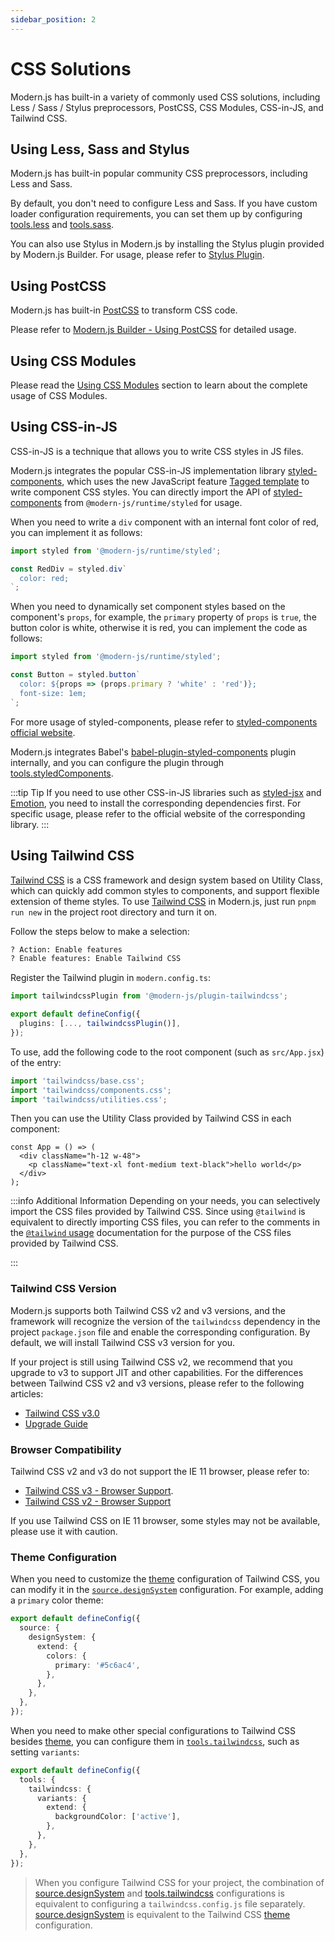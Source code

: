 ```yaml
---
sidebar_position: 2
---
```


# CSS Solutions

Modern.js has built-in a variety of commonly used CSS solutions, including Less / Sass / Stylus preprocessors, PostCSS, CSS Modules, CSS-in-JS, and Tailwind CSS.

## Using Less, Sass and Stylus

Modern.js has built-in popular community CSS preprocessors, including Less and Sass.

By default, you don't need to configure Less and Sass. If you have custom loader configuration requirements, you can set them up by configuring [tools.less](/configure/app/tools/less) and [tools.sass](/configure/app/tools/sass).

You can also use Stylus in Modern.js by installing the Stylus plugin provided by Modern.js Builder. For usage, please refer to [Stylus Plugin](https://modernjs.dev/builder/plugins/plugin-stylus.html).

## Using PostCSS

Modern.js has built-in [PostCSS](https://postcss.org/) to transform CSS code.

Please refer to [Modern.js Builder - Using PostCSS](https://modernjs.dev/builder/en/guide/basic/css-usage.html#using-postcss) for detailed usage.

## Using CSS Modules

Please read the [Using CSS Modules](https://modernjs.dev/builder/en/guide/basic/css-modules.html) section to learn about the complete usage of CSS Modules.

## Using CSS-in-JS

CSS-in-JS is a technique that allows you to write CSS styles in JS files.

Modern.js integrates the popular CSS-in-JS implementation library [styled-components](https://styled-components.com/), which uses the new JavaScript feature [Tagged template](https://developer.mozilla.org/en-US/docs/Web/JavaScript/Reference/Template_literals#tagged_templates) to write component CSS styles. You can directly import the API of [styled-components](https://styled-components.com/) from `@modern-js/runtime/styled` for usage.

When you need to write a `div` component with an internal font color of red, you can implement it as follows:

```js
import styled from '@modern-js/runtime/styled';

const RedDiv = styled.div`
  color: red;
`;
```

When you need to dynamically set component styles based on the component's `props`, for example, the `primary` property of `props` is `true`, the button color is white, otherwise it is red, you can implement the code as follows:

```js
import styled from '@modern-js/runtime/styled';

const Button = styled.button`
  color: ${props => (props.primary ? 'white' : 'red')};
  font-size: 1em;
`;
```

For more usage of styled-components, please refer to [styled-components official website](https://styled-components.com/).

Modern.js integrates Babel's [babel-plugin-styled-components](https://github.com/styled-components/babel-plugin-styled-components) plugin internally, and you can configure the plugin through [tools.styledComponents](/configure/app/tools/styled-components).

:::tip Tip
If you need to use other CSS-in-JS libraries such as [styled-jsx](https://www.npmjs.com/package/styled-jsx) and [Emotion](https://emotion.sh/), you need to install the corresponding dependencies first. For specific usage, please refer to the official website of the corresponding library.
:::

## Using Tailwind CSS

[Tailwind CSS](https://tailwindcss.com/) is a CSS framework and design system based on Utility Class, which can quickly add common styles to components, and support flexible extension of theme styles. To use [Tailwind CSS](https://tailwindcss.com/) in Modern.js, just run `pnpm run new` in the project root directory and turn it on.

Follow the steps below to make a selection:

```bash
? Action: Enable features
? Enable features: Enable Tailwind CSS
```

Register the Tailwind plugin in `modern.config.ts`:

```ts title="modern.config.ts"
import tailwindcssPlugin from '@modern-js/plugin-tailwindcss';

export default defineConfig({
  plugins: [..., tailwindcssPlugin()],
});
```

To use, add the following code to the root component (such as `src/App.jsx`) of the entry:

```js
import 'tailwindcss/base.css';
import 'tailwindcss/components.css';
import 'tailwindcss/utilities.css';
```

Then you can use the Utility Class provided by Tailwind CSS in each component:

```tsx
const App = () => (
  <div className="h-12 w-48">
    <p className="text-xl font-medium text-black">hello world</p>
  </div>
);
```

:::info Additional Information
Depending on your needs, you can selectively import the CSS files provided by Tailwind CSS. Since using `@tailwind` is equivalent to directly importing CSS files, you can refer to the comments in the [`@tailwind` usage](https://tailwindcss.com/docs/functions-and-directives#tailwind) documentation for the purpose of the CSS files provided by Tailwind CSS.

:::

### Tailwind CSS Version

Modern.js supports both Tailwind CSS v2 and v3 versions, and the framework will recognize the version of the `tailwindcss` dependency in the project `package.json` file and enable the corresponding configuration. By default, we will install Tailwind CSS v3 version for you.

If your project is still using Tailwind CSS v2, we recommend that you upgrade to v3 to support JIT and other capabilities. For the differences between Tailwind CSS v2 and v3 versions, please refer to the following articles:

- [Tailwind CSS v3.0](https://tailwindcss.com/blog/tailwindcss-v3)
- [Upgrade Guide](https://tailwindcss.com/docs/upgrade-guide)

### Browser Compatibility

Tailwind CSS v2 and v3 do not support the IE 11 browser, please refer to:

- [Tailwind CSS v3 - Browser Support](https://tailwindcss.com/docs/browser-support).
- [Tailwind CSS v2 - Browser Support](https://v2.tailwindcss.com/docs/browser-support)

If you use Tailwind CSS on IE 11 browser, some styles may not be available, please use it with caution.

### Theme Configuration

When you need to customize the [theme](https://tailwindcss.com/docs/theme) configuration of Tailwind CSS, you can modify it in the [`source.designSystem`](/configure/app/source/design-system) configuration. For example, adding a `primary` color theme:

```ts title="modern.config.ts"
export default defineConfig({
  source: {
    designSystem: {
      extend: {
        colors: {
          primary: '#5c6ac4',
        },
      },
    },
  },
});
```

When you need to make other special configurations to Tailwind CSS besides [theme](https://tailwindcss.com/docs/theme), you can configure them in [`tools.tailwindcss`](/configure/app/tools/tailwindcss), such as setting `variants`:

```ts title="modern.config.ts"
export default defineConfig({
  tools: {
    tailwindcss: {
      variants: {
        extend: {
          backgroundColor: ['active'],
        },
      },
    },
  },
});
```

> When you configure Tailwind CSS for your project, the combination of [source.designSystem](/configure/app/source/design-system) and [tools.tailwindcss](/configure/app/tools/tailwindcss) configurations is equivalent to configuring a `tailwindcss.config.js` file separately. [source.designSystem](/configure/app/source/design-system) is equivalent to the Tailwind CSS [theme](https://v2.tailwindcss.com/docs/configuration#theme) configuration.
